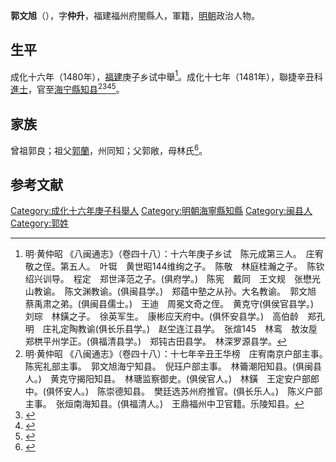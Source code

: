 {{明清人物信息框
| 姓名 = 郭文旭
| 原名 =
| 圖片名稱= 
| 圖片大小 =
| 圖片說明 = 
| 最高職務 =[[海宁縣|海宁縣]][[知县|知县]]
| 國家 = 大明 
| 爵位 =
| 籍貫 = 福建福州府閩縣
| 族裔 = 
| 字號 = 
| 諡號 =
| 出生日期 = 生年不詳
| 出生地點 = <!---福建福州府閩縣--->
| 逝世日期 = 卒年不詳 
| 逝世地點 =
| 墓葬 =
| 配偶 = 
| 親屬 = 
| 出身 =
* 成化十七年辛丑科進士
| 經歷 =
| 著作 =  
}}
'''郭文旭'''（{{bd|？||？|catIdx=}}），字'''仲升'''，福建福州府閩縣人，軍籍，[[明朝|明朝]]政治人物。

== 生平 ==
成化十六年（1480年），[[福建|福建]]庚子乡试中舉<ref>明·黄仲昭 《八闽通志》（卷四十八）：十六年庚子乡试　陈元成第三人。　庄宥敬之侄。第五人。　叶铤　黄世昭144维绚之子。　陈敬　林庭桂瀚之子。　陈钦绍兴训导。　程定　郑世泽范之子。(俱府学。)　陈宪　戴同　王文规　张懋光山教谕。　陈文渊教谕。(俱闽县学。)　郑蕴中塾之从孙。大名教谕。　郭文旭　蔡禹肃之弟。(俱闽县儒士。)　王迪　周冕文奇之侄。　黄克守(俱侯官县学。)　刘琮　林鐄之子。　徐英军生。　康彬应天府中。(俱怀安县学。)　高伯龄　郑孔明　庄礼定陶教谕(俱长乐县学。)　赵坣连江县学。　张煊145　林鸾　敖汝垕　郑栱平州学正。(俱福清县学。)　郑钝古田县学。　林深罗源县学。</ref>。成化十七年（1481年），聯捷辛丑科[[進士|進士]]，官至[[海宁縣|海宁縣]][[知县|知县]]<ref>明·黄仲昭 《八闽通志》（卷四十八）：十七年辛丑王华榜　庄宥南京户部主事。　陈宪礼部主事。　郭文旭海宁知县。　倪珏户部主事。　林籥潮阳知县。(俱闽县人。)　黄克守揭阳知县。　林瑭监察御史。(俱侯官人。)　林鐄　王定安户部郎中。(俱怀安人。)　陈崇德知县。　樊廷选苏州府推官。(俱长乐人。)　陈义户部主事。　张烜南海知县。(俱福清人。)　王鼎福州中卫官籍。乐陵知县。</ref><ref>{{cite web|title=《福州府志（清·乾隆）》选举四|url=http://www.fzdqw.com/ShowText.asp?ToBook=1411&index=96&|publisher=福州地情网|accessdate=2014-05-04|deadurl=yes|archiveurl=https://web.archive.org/web/20140504191714/http://www.fzdqw.com/ShowText.asp?ToBook=1411&index=96&|archivedate=2014-05-04}}</ref><ref>{{Cite book|title=《[[皇明贡举考|皇明贡举考]]》卷五|last=（明）[[张朝瑞|张朝瑞]]|first=|publisher=《续修四库全书》史部第828册|year=|isbn=|location=|pages=}}</ref><ref>{{Cite book|title=贡举志五种 上|last=鲁小俊，江俊伟著|first=|publisher=武汉：武汉大学出版社|year=2009|isbn=978-7-307-07043-1|location=|pages=254-256}}</ref>。

== 家族 ==
曾祖郭良；祖父[[郭蘭|郭蘭]]，州同知；父郭敞，母林氏<ref>{{Cite book|title=天一阁藏明代科举录选刊 登科录 点校本|last=龚延明主编|first=|publisher=宁波出版社|year=2016|isbn=978-7-5526-2320-8|location=宁波|pages=|quote=《天一閣藏明代科舉錄選刊.登科錄》之《成化十七年進士登科錄》}}</ref>。

==参考文献==
{{reflist}}

{{成化十七年辛丑科殿試金榜}}
{{DEFAULTSORT:Guo郭}}
[[Category:成化十六年庚子科舉人|Category:成化十六年庚子科舉人]]
[[Category:明朝海寧縣知縣|Category:明朝海寧縣知縣]]
[[Category:闽县人|Category:闽县人]]
[[Category:郭姓|Category:郭姓]]